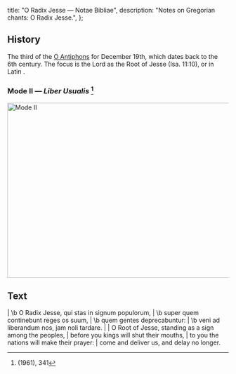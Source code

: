   title: "O Radix Jesse — Notae Bibliae",
  description: "Notes on Gregorian chants: O Radix Jesse.",
};

<Initial text="O Radix Jesse" />

## History

The third of the [O Antiphons](/glossary/liturgical-terms#o-antiphons) for December 19th, which dates back to the 6th century. The focus is the Lord as the Root of Jesse (Isa. 11:10), or in Latin *<Definition lang="latin" anchor="radix" text="Radix Jesse" />*.

### Mode II — *Liber Usualis* [^1]

<Image
  src="/chants/o-radix-jesse.svg"
  alt="Mode II"
  width="600"
  height="399"
/>

## Text

<Poetry>
|  \b O Radix Jesse, qui stas in signum populorum,
|  \b super quem continebunt reges os suum,
|  \b quem gentes deprecabuntur:
|  \b veni ad liberandum nos, jam noli tardare.
|
|  O Root of Jesse, standing as a sign among the peoples,
|  before you kings will shut their mouths,
|  to you the nations will make their prayer:
|  come and deliver us, and delay no longer.
</Poetry>

[^1]: *<Definition lang="latin" anchor="liber-usualis" text="Liber Usualis" />* (1961), 341

